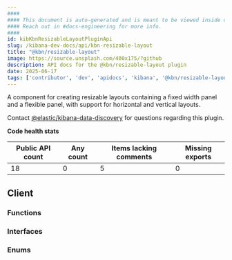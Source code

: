 ```yaml
---
####
#### This document is auto-generated and is meant to be viewed inside our experimental, new docs system.
#### Reach out in #docs-engineering for more info.
####
id: kibKbnResizableLayoutPluginApi
slug: /kibana-dev-docs/api/kbn-resizable-layout
title: "@kbn/resizable-layout"
image: https://source.unsplash.com/400x175/?github
description: API docs for the @kbn/resizable-layout plugin
date: 2025-06-17
tags: ['contributor', 'dev', 'apidocs', 'kibana', '@kbn/resizable-layout']
---
```


A component for creating resizable layouts containing a fixed width panel and a flexible panel, with support for horizontal and vertical layouts.

Contact [@elastic/kibana-data-discovery](https://github.com/orgs/elastic/teams/kibana-data-discovery) for questions regarding this plugin.

**Code health stats**

| Public API count  | Any count | Items lacking comments | Missing exports |
|-------------------|-----------|------------------------|-----------------|
| 18 | 0 | 5 | 0 |

## Client

### Functions
<DocDefinitionList data={kbnResizableLayoutObj.client.functions}/>

### Interfaces
<DocDefinitionList data={kbnResizableLayoutObj.client.interfaces}/>

### Enums
<DocDefinitionList data={kbnResizableLayoutObj.client.enums}/>

